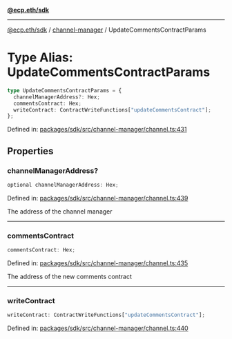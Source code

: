 [**@ecp.eth/sdk**](../../index.mdx)

***

[@ecp.eth/sdk](/sdk-reference/index.mdx) / [channel-manager](/sdk-reference/channel-manager/index.mdx) / UpdateCommentsContractParams

# Type Alias: UpdateCommentsContractParams

```ts
type UpdateCommentsContractParams = {
  channelManagerAddress?: Hex;
  commentsContract: Hex;
  writeContract: ContractWriteFunctions["updateCommentsContract"];
};
```

Defined in: [packages/sdk/src/channel-manager/channel.ts:431](https://github.com/ecp-eth/comments-monorepo/blob/main/packages/sdk/src/channel-manager/channel.ts#L431)

## Properties

### channelManagerAddress?

```ts
optional channelManagerAddress: Hex;
```

Defined in: [packages/sdk/src/channel-manager/channel.ts:439](https://github.com/ecp-eth/comments-monorepo/blob/main/packages/sdk/src/channel-manager/channel.ts#L439)

The address of the channel manager

***

### commentsContract

```ts
commentsContract: Hex;
```

Defined in: [packages/sdk/src/channel-manager/channel.ts:435](https://github.com/ecp-eth/comments-monorepo/blob/main/packages/sdk/src/channel-manager/channel.ts#L435)

The address of the new comments contract

***

### writeContract

```ts
writeContract: ContractWriteFunctions["updateCommentsContract"];
```

Defined in: [packages/sdk/src/channel-manager/channel.ts:440](https://github.com/ecp-eth/comments-monorepo/blob/main/packages/sdk/src/channel-manager/channel.ts#L440)
